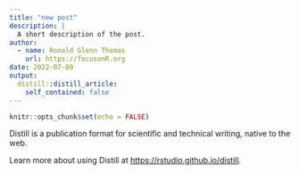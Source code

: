 ```yaml
---
title: "new post"
description: |
  A short description of the post.
author:
  - name: Ronald Glenn Thomas
    url: https://focusonR.org
date: 2022-07-09
output:
  distill::distill_article:
    self_contained: false
---
```



```r
knitr::opts_chunk$set(echo = FALSE)
```

Distill is a publication format for scientific and technical writing, native to the web.

Learn more about using Distill at <https://rstudio.github.io/distill>.


